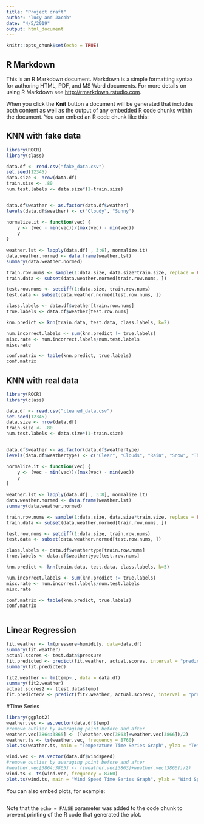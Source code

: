 ```yaml
---
title: "Project draft"
author: "lucy and Jacob"
date: "4/5/2019"
output: html_document
---
```


```r
knitr::opts_chunk$set(echo = TRUE)
```

## R Markdown

This is an R Markdown document. Markdown is a simple formatting syntax for authoring HTML, PDF, and MS Word documents. For more details on using R Markdown see <http://rmarkdown.rstudio.com>.

When you click the **Knit** button a document will be generated that includes both content as well as the output of any embedded R code chunks within the document. You can embed an R code chunk like this:

## KNN with fake data
```r
library(ROCR)
library(class)

data.df <- read.csv("fake_data.csv")
set.seed(12345)
data.size <- nrow(data.df)
train.size <- .80
num.test.labels <- data.size*(1-train.size)


data.df$weather <- as.factor(data.df$weather)
levels(data.df$weather) <- c("Cloudy", "Sunny")

normalize.it <- function(vec) {
    y <- (vec - min(vec))/(max(vec) - min(vec))
    y
}
    
weather.lst <- lapply(data.df[ , 3:6], normalize.it)
data.weather.normed <- data.frame(weather.lst)
summary(data.weather.normed)

train.row.nums <- sample(1:data.size, data.size*train.size, replace = FALSE)
train.data <- subset(data.weather.normed[train.row.nums, ])

test.row.nums <- setdiff(1:data.size, train.row.nums)
test.data <- subset(data.weather.normed[test.row.nums, ])

class.labels <- data.df$weather[train.row.nums]
true.labels <- data.df$weather[test.row.nums]

knn.predict <- knn(train.data, test.data, class.labels, k=2)

num.incorrect.labels <- sum(knn.predict != true.labels)
misc.rate <- num.incorrect.labels/num.test.labels
misc.rate

conf.matrix <- table(knn.predict, true.labels)
conf.matrix
```

## KNN with real data
```r
library(ROCR)
library(class)

data.df <- read.csv("cleaned_data.csv")
set.seed(12345)
data.size <- nrow(data.df)
train.size <- .80
num.test.labels <- data.size*(1-train.size)


data.df$weather <- as.factor(data.df$weathertype)
levels(data.df$weathertype) <- c("Clear", "Clouds", "Rain", "Snow", "Thunderstorm")

normalize.it <- function(vec) {
    y <- (vec - min(vec))/(max(vec) - min(vec))
    y
}
    
weather.lst <- lapply(data.df[ , 3:8], normalize.it)
data.weather.normed <- data.frame(weather.lst)
summary(data.weather.normed)

train.row.nums <- sample(1:data.size, data.size*train.size, replace = FALSE)
train.data <- subset(data.weather.normed[train.row.nums, ])

test.row.nums <- setdiff(1:data.size, train.row.nums)
test.data <- subset(data.weather.normed[test.row.nums, ])

class.labels <- data.df$weathertype[train.row.nums]
true.labels <- data.df$weathertype[test.row.nums]

knn.predict <- knn(train.data, test.data, class.labels, k=5)

num.incorrect.labels <- sum(knn.predict != true.labels)
misc.rate <- num.incorrect.labels/num.test.labels
misc.rate

conf.matrix <- table(knn.predict, true.labels)
conf.matrix
```


```r


```


## Linear Regression
```r
fit.weather <- lm(pressure~humidity, data=data.df)
summary(fit.weather)
actual.scores <- test.data$pressure
fit.predicted <- predict(fit.weather, actual.scores, interval = "predict")
summary(fit.predicted)

fit2.weather <- lm(temp~., data = data.df)
summary(fit2.weather)
actual.scores2 <- (test.data$temp)
fit.predicted2 <- predict(fit2.weather, actual.scores2, interval = "predict")
```

#Time Series 
```r
library(ggplot2)
weather.vec <- as.vector(data.df$temp)
#remove outlier by averaging point before and after
weather.vec[3864:3865] <- ((weather.vec[3863]+weather.vec[3866])/2)
weather.ts <- ts(weather.vec, frequency = 8760)
plot.ts(weather.ts, main = "Temperature Time Series Graph", ylab = "Temperature in Kelvin")

wind.vec <- as.vector(data.df$windspeed)
#remove outlier by averaging point before and after
#weather.vec[3864:3865] <- ((weather.vec[3863]+weather.vec[3866])/2)
wind.ts <- ts(wind.vec, frequency = 8760)
plot.ts(wind.ts, main = "Wind Speed Time Series Graph", ylab = "Wind Speed")


```


You can also embed plots, for example:

```r

```

Note that the `echo = FALSE` parameter was added to the code chunk to prevent printing of the R code that generated the plot.

